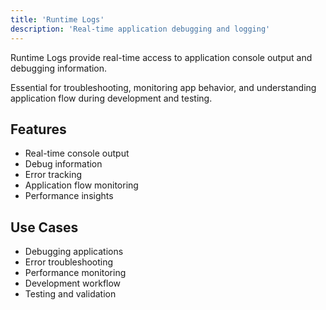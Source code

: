 ```yaml
---
title: 'Runtime Logs'
description: 'Real-time application debugging and logging'
---
```


Runtime Logs provide real-time access to application console output and debugging information.

Essential for troubleshooting, monitoring app behavior, and understanding application flow during development and testing.

## Features

- Real-time console output
- Debug information
- Error tracking
- Application flow monitoring
- Performance insights

## Use Cases

- Debugging applications
- Error troubleshooting
- Performance monitoring
- Development workflow
- Testing and validation
